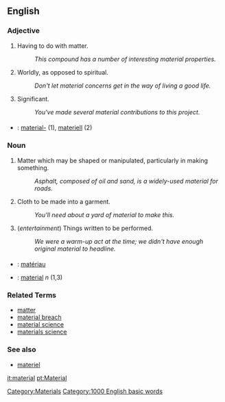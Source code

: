 ==English==

===Adjective===
# Having to do with matter.
#: ''This compound has a number of interesting material properties.''
# Worldly, as opposed to spiritual.
#: ''Don't let material concerns get in the way of living a good life.''
# Significant. <!-- and what does that mean? -->
#: ''You've made several material contributions to this project.''

===={{trans}}====
* {{sv}} : [[material-]] (1), [[materiell]] (2)

===Noun===
# Matter which may be shaped or manipulated, particularly in making something.
#: ''Asphalt, composed of oil and sand, is a widely-used material for roads.''
# Cloth to be made into a garment.
#: ''You'll need about a yard of material to make this.''
# (''entertainment'') Things written to be performed.
#: ''We were a warm-up act at the time; we didn't have enough original material to headline.''

===={{trans}}====
* {{fr}} : [[matériau]]
* {{sv}} : [[material]] ''n'' (1,3)

===Related Terms===
*[[matter]]
*[[material breach]]
*[[material science]]
*[[materials science]]
===See also===
*[[materiel]]


[[it:material]]
[[pt:Material]]
[[Category:Materials]]
[[Category:1000 English basic words]]